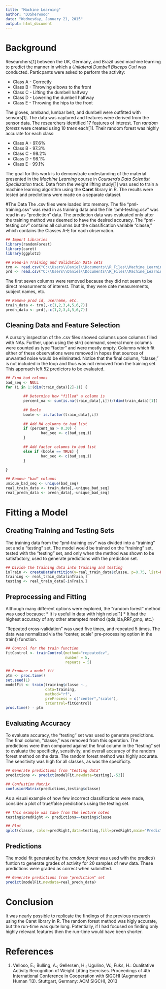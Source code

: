 ```yaml
---
title: "Machine Learning"
author: "DJSherwood"
date: "Wednesday, January 21, 2015"
output: html_document
---
```


# Background
Researchers[1] between the UK, Germany, and Brazil used machine learning to predict the manner in which a _Unilateral Dumbell Bisceps Curl_ was conducted. Particpants were asked to perform the activity:

* Class A - Correctly
* Class B - Throwing elbows to the front
* Class C - Lifting the dumbell halfway 
* Class D - Lowering the dumbell halfway
* Class E - Throwing the hips to the front

The gloves, armband, lumbar belt, and dumbell were outfitted with sensors[1]. The data was captured and features were derived from the sensor data. The researchers identified 17 features of interest. Ten _random forests_ were created using 10 _trees_ each[1]. Their random forest was highly accurate for each class: 

* Class A - 97.6% 
* Class B - 97.3%
* Class C - 98.2%
* Class D - 98.1%
* Class E - 99.1%

The goal for this work is to demonstrate undestanding of the material presented in the _Machine Learning_ course in _Coursera's Data Scientist Specilization_ track. Data from the weight lifting study[1] was used to train a machine learning algorithm using the __Caret__ library in R. The results were tested and predictions were made on a separate dataset. 

#The Data
The .csv files were loaded into memory. The file "pml-training.csv" was read in as training data and the file "pml-testing.csv" was read in as "prediction" data. The prediction data was evaluated only after the training method was deemed to have the desired accuracy. The "pml-testing.csv" contains all columns but the classification variable "classe," which contains the Classes A-E for each observation.  

```r
## Import Libraries
library(randomForest)
library(caret)
library(ggplot2)

## Read-in Training and Validation Data sets
trn <- read.csv("C:\\Users\\Daniel\\Documents\\R_Files\\Machine_Learning\\pml-training.csv")
prd <- read.csv("C:\\Users\\Daniel\\Documents\\R_Files\\Machine_Learning\\pml-testing.csv")
```

The first seven columns were removed because they did not seem to be direct measurments of interest. That is, they were date measurements, subject names, etc. 

```r
## Remove prod id, username, etc.
train_data <- trn[,-c(1,2,3,4,5,6,7)]
predn_data <- prd[,-c(1,2,3,4,5,6,7)]
```

## Cleaning Data and Feature Selection
A cursory inspection of the .csv files showed columns upon columns filled with NAs. Further, upon using the str() command, several more columns were counted as type "factor" and were mostly empty. Columns which fit either of these observations were removed in hopes that sources of unwanted noise would be eliminated. Notice that the final column, "classe," is not included in the loop and thus was not removed from the training set. This approach left 52 predictors to be evaluated. 

```r
## Find bad columns
bad_seq <- NULL
for (i in 1:(dim(train_data)[2]-1)) {
        
        ## Determine how "filled" a column is
        percent_na <- sum(is.na(train_data[,i]))/(dim(train_data)[1])
        
        ## Boole
        boole <- is.factor(train_data[,i])
        
        ## Add NA columns to bad list
        if (percent_na > 0.30) {
                bad_seq <- c(bad_seq,i)
        }
        
        ## Add factor columns to bad list
        else if (boole == TRUE) {
                bad_seq <- c(bad_seq,i)
        }
        
}

## Remove "bad" columns
unique_bad_seq <- unique(bad_seq)
real_train_data <- train_data[,-unique_bad_seq]
real_predn_data <- predn_data[,-unique_bad_seq]
```

# Fitting a Model

## Creating Training and Testing Sets
The training data from the "pml-training.csv" was divided into a "training" set and a "testing" set. The model would be trained on the "training" set, tested with the "testing" set, and only when the method was shown to be satisfactory, used to generate predictions with the prediction set.  

```r
## Divide the training data into training and testing
inTrain <- createDataPartition(y=real_train_data$classe, p=0.75, list=FALSE)
training <- real_train_data[inTrain,]
testing <- real_train_data[-inTrain,]
```

## Preprocessing and Fitting
Although many different options were explored, the "random forest" method was used because:
        * It is useful in data with high noise[1]
        * It had the highest accuracy of any other attempted method (qda,lda,RRF,gmp, etc.)

"Repeated cross-validation" was used five times, and repeated 5 times. The data was normalized via the "center, scale" pre-processing option in the train() function.   

```r
## Control for the train function
fitControl <- trainControl(method="repeatedcv",
                           number = 5, 
                           repeats = 5)

## Produce a model fit
ptm <- proc.time()
set.seed(1)
modelFit <- train(training$classe ~., 
                  data=training, 
                  method="rf",
                  preProcess = c("center","scale"),
                  trControl=fitControl)
proc.time() - ptm
```

## Evaluating Accuracy
To evaluate accuracy, the "testing" set was used to generate predictions. The final column, "classe," was removed from this operation. The predictions were then compared against the final column in the "testing" set to evaluate the specificity, sensitivity, and overall accuracy of the random forest method on the data. The random forest method was highly accurate. The sensitivity was high for all classes, as was the specificity. 

```r
## Generate predictions from "testing data"
predictions <- predict(modelFit,newdata=testing[,-53])

## Confustion Matrix
confusionMatrix(predictions,testing$classe)
```

As a visual example of how few incorrect classifications were made, consider a plot of true/false predictions using the testing set. 

```r
## This example was take from the lecture notes
testing$predRight <- predictions==testing$classe

## Plot
qplot(classe, color=predRight,data=testing,fill=predRight,main="Predictions for Testing Data")+facet_grid(.~predRight)
```

## Predictions 
The model fit generated by the _random forest_ was used with the predict() funtion to generate grades of activity for 20 samples of new data. These predictions were graded as correct when submitted.  

```r
## Generate predictions from "prediction" set
predict(modelFit,newdata=real_predn_data)
```

# Conclusion
It was nearly possible to replicate the findings of the previous research using the Caret library in R. The random forest method was higly accurate, but the run-time was quite long. Potentially, if I had focused on finding only highly relevant features then the run-time would have been shorter. 

# References
1. Velloso, E.; Bulling, A.; Gellersen, H.; Ugulino, W.; Fuks, H.: Qualitative Activity Recognition of Weight Lifting Exercises. Proceedings of 4th International Conference in Cooperation with SIGCHI (Augmented Human '13). Stuttgart, Germany: ACM SIGCHI, 2013
